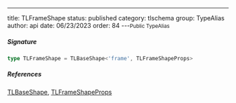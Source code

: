 ---
title: TLFrameShape
status: published
category: tlschema
group: TypeAlias
author: api
date: 06/23/2023
order: 84
---<Small>Public TypeAlias</Small>




##### Signature


```ts
type TLFrameShape = TLBaseShape<'frame', TLFrameShapeProps>
```

##### References

[TLBaseShape](/gen/tlschema/TLBaseShape-interface), [TLFrameShapeProps](/gen/tlschema/~TLFrameShapeProps-type)

